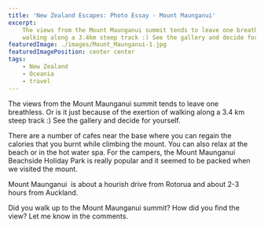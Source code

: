 ```yaml
---
title: 'New Zealand Escapes: Photo Essay - Mount Maunganui'
excerpt:
    The views from the Mount Maunganui summit tends to leave one breathless. Or is it just because of the exertion of
    walking along a 3.4km steep track :) See the gallery and decide for yourself.
featuredImage: ./images/Mount_Maunganui-1.jpg
featuredImagePosition: center center
tags:
    - New Zealand
    - Oceania
    - travel
---
```


The views from the Mount Maunganui summit tends to leave one breathless. Or is it just because of the exertion of
walking along a 3.4 km steep track :) See the gallery and decide for yourself.

<ImageGallery relativeDirectory={props.path} />

There are a number of cafes near the base where you can regain the calories that you burnt while climbing the mount. You
can also relax at the beach or in the hot water spa. For the campers, the Mount Maunganui Beachside Holiday Park is
really popular and it seemed to be packed when we visited the mount.

Mount Maunganui  is about a hourish drive from Rotorua and about 2-3 hours from Auckland.

Did you walk up to the Mount Maunganui summit? How did you find the view? Let me know in the comments.
